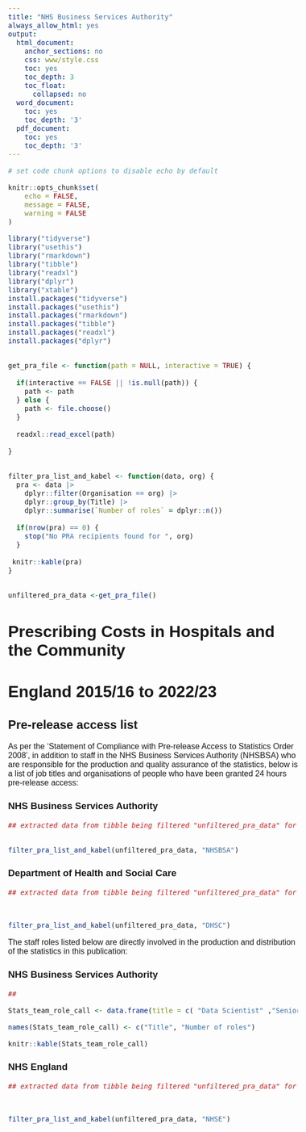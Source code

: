 ```yaml
---
title: "NHS Business Services Authority" 
always_allow_html: yes
output:
  html_document:
    anchor_sections: no
    css: www/style.css
    toc: yes
    toc_depth: 3
    toc_float:
      collapsed: no
  word_document:
    toc: yes
    toc_depth: '3'
  pdf_document:
    toc: yes
    toc_depth: '3'
---
```


  <script>
    $(document).ready(function() {
      $('#header').prepend('<img src=`r knitr::image_uri("www/bsa_logo.svg")` alt=\"NHSBSA logo\" style=\"position:relative; float: right; top: 0; right: 0; padding: 10px; width: 25%;\">');
  });
</script>
  
  <style type="text/css">
  
  body, td {
    font-size: 16px;
    font-family: sans-serif;
  }
</style>
  <html lang="en">
  

```r
# set code chunk options to disable echo by default

knitr::opts_chunk$set(
	echo = FALSE,
	message = FALSE,
	warning = FALSE
)

library("tidyverse")
library("usethis")
library("rmarkdown")
library("tibble")
library("readxl")
library("dplyr")
library("xtable")
install.packages("tidyverse")
install.packages("usethis")
install.packages("rmarkdown")
install.packages("tibble")
install.packages("readxl")
install.packages("dplyr")


get_pra_file <- function(path = NULL, interactive = TRUE) {
  
  if(interactive == FALSE || !is.null(path)) {
    path <- path
  } else {
    path <- file.choose()
  }
  
  readxl::read_excel(path)
  
}


filter_pra_list_and_kabel <- function(data, org) {
  pra <- data |>
    dplyr::filter(Organisation == org) |>
    dplyr::group_by(Title) |>
    dplyr::summarise(`Number of roles` = dplyr::n())
  
  if(nrow(pra) == 0) {
    stop("No PRA recipients found for ", org)
  }
  
 knitr::kable(pra)
}


unfiltered_pra_data <-get_pra_file()
```

# Prescribing Costs in Hospitals and the Community {.toc-ignore}
# England 2015/16 to 2022/23 {.toc-ignore}
## Pre-release access list {.toc-ignore}

As per the ‘Statement of Compliance with Pre-release Access to Statistics Order 2008’, in addition to staff in the NHS Business Services Authority (NHSBSA) who are responsible for the production and quality assurance of the statistics, below is a list of job titles and organisations of people who have been granted 24 hours pre-release access:



### NHS Business Services Authority




```r


## extracted data from tibble being filtered "unfiltered_pra_data" for NHSBSA members, summed into number of individuals per job title, arranged alphabetically and returned as a knitr_kable table


filter_pra_list_and_kabel(unfiltered_pra_data, "NHSBSA")

```


### Department of Health and Social Care



```r

## extracted data from tibble being filtered "unfiltered_pra_data" for DHSC members, summed into number of individuals per job title, arranged alphabetically and returned as a knitr_kable table



filter_pra_list_and_kabel(unfiltered_pra_data, "DHSC")

```

The staff roles listed below are directly involved in the production and distribution of the statistics in this publication:

### NHS Business Services Authority

```r

##

Stats_team_role_call <- data.frame(title = c( "Data Scientist" ,"Senior Statistical Officer", "Statistical Publication Lead", "Statistical Officer"), c(1,2,1, 2))

names(Stats_team_role_call) <- c("Title", "Number of roles")

knitr::kable(Stats_team_role_call)
```



### NHS England


```r

## extracted data from tibble being filtered "unfiltered_pra_data" for NHSE members, summed into number of individuals per job title, arranged alphabetically and returned as a knitr_kable table



filter_pra_list_and_kabel(unfiltered_pra_data, "NHSE")

```